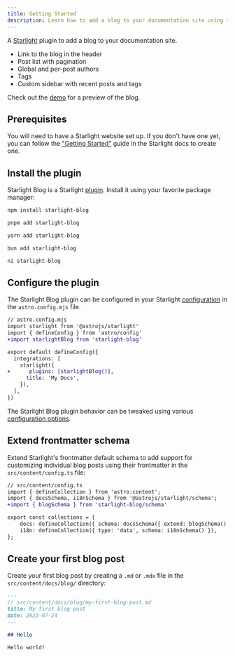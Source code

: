 ```yaml
---
title: Getting Started
description: Learn how to add a blog to your documentation site using the Starlight Blog plugin.
---
```



A [Starlight](https://starlight.astro.build) plugin to add a blog to your documentation site.

- Link to the blog in the header
- Post list with pagination
- Global and per-post authors
- Tags
- Custom sidebar with recent posts and tags

Check out the [demo](/blog/) for a preview of the blog.

## Prerequisites

You will need to have a Starlight website set up.
If you don't have one yet, you can follow the ["Getting Started"](https://starlight.astro.build/getting-started) guide in the Starlight docs to create one.

## Install the plugin

Starlight Blog is a Starlight [plugin](https://starlight.astro.build/reference/plugins/).
Install it using your favorite package manager:

<Tabs>
<TabItem label="npm">

```sh
npm install starlight-blog
```

</TabItem>
<TabItem label="pnpm">

```sh
pnpm add starlight-blog
```

</TabItem>
<TabItem label="Yarn">

```sh
yarn add starlight-blog
```

</TabItem>
<TabItem label="Bun">

```sh
bun add starlight-blog
```

</TabItem>
<TabItem label="ni">

```sh
ni starlight-blog
```

</TabItem>
</Tabs>

## Configure the plugin

The Starlight Blog plugin can be configured in your Starlight [configuration](https://starlight.astro.build/reference/configuration/#plugins) in the `astro.config.mjs` file.

```diff lang="js"
// astro.config.mjs
import starlight from '@astrojs/starlight'
import { defineConfig } from 'astro/config'
+import starlightBlog from 'starlight-blog'

export default defineConfig({
  integrations: [
    starlight({
+      plugins: [starlightBlog()],
      title: 'My Docs',
    }),
  ],
})
```

The Starlight Blog plugin behavior can be tweaked using various [configuration options](/configuration).

## Extend frontmatter schema

Extend Starlight's frontmatter default schema to add support for customizing individual blog posts using their frontmatter in the `src/content/config.ts` file:

```diff lang="ts" ins="{ extend: blogSchema() }"
// src/content/config.ts
import { defineCollection } from 'astro:content';
import { docsSchema, i18nSchema } from '@astrojs/starlight/schema';
+import { blogSchema } from 'starlight-blog/schema'

export const collections = {
	docs: defineCollection({ schema: docsSchema({ extend: blogSchema() }) }),
	i18n: defineCollection({ type: 'data', schema: i18nSchema() }),
};
```

## Create your first blog post

Create your first blog post by creating a `.md` or `.mdx` file in the `src/content/docs/blog/` directory:

```md
---
// src/content/docs/blog/my-first-blog-post.md
title: My first blog post
date: 2023-07-24
---

## Hello

Hello world!
```
